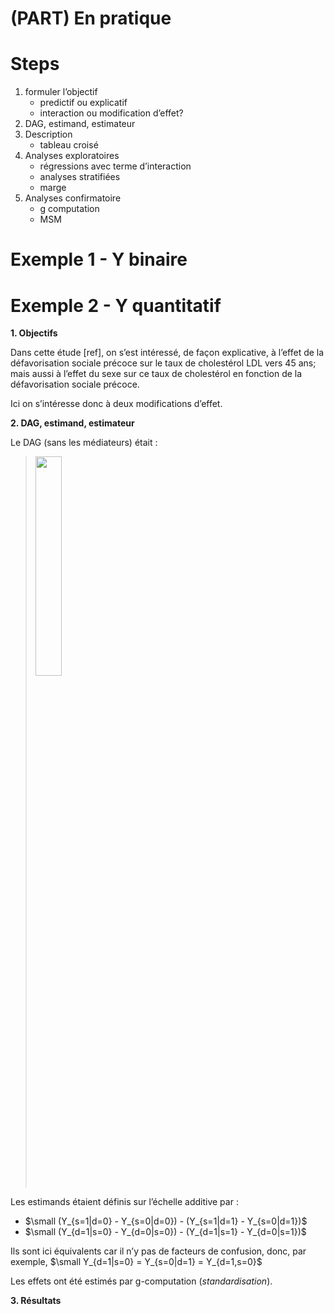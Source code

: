 # (PART) En pratique {-}


# Steps

1. formuler l'objectif
    - predictif ou explicatif
    - interaction ou modification d'effet?
2. DAG, estimand, estimateur 
3. Description 
    - tableau croisé
4. Analyses exploratoires
    - régressions avec terme d'interaction
    - analyses stratifiées
    - marge
5. Analyses confirmatoire
    - g computation
    - MSM


# Exemple 1 - Y binaire


# Exemple 2 - Y quantitatif

**1. Objectifs**

Dans cette étude [ref], on s'est intéressé, de façon explicative, à l'effet de la défavorisation sociale précoce sur le taux de cholestérol LDL vers 45 ans; mais aussi à l'effet du sexe sur ce taux de cholestérol en fonction de la défavorisation sociale précoce. 

Ici on s'intéresse donc à deux modifications d'effet. 

**2. DAG, estimand, estimateur**

Le DAG (sans les médiateurs) était : 

> ![](Image13.png){width=30%}

Les estimands étaient définis sur l'échelle additive par : 

- $\small (Y_{s=1|d=0} - Y_{s=0|d=0}) - (Y_{s=1|d=1} - Y_{s=0|d=1})$
- $\small (Y_{d=1|s=0} - Y_{d=0|s=0}) - (Y_{d=1|s=1} - Y_{d=0|s=1})$

Ils sont ici équivalents car il n'y pas de facteurs de confusion, donc, par exemple, $\small Y_{d=1|s=0} = Y_{s=0|d=1} = Y_{d=1,s=0}$

Les effets ont été estimés par g-computation (*standardisation*).


**3. Résultats**

